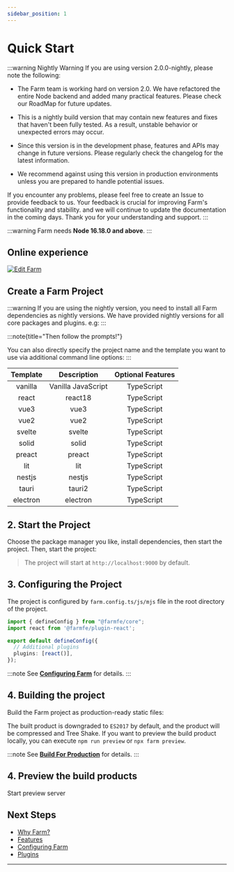 ```yaml
---
sidebar_position: 1
---
```



# Quick Start


:::warning Nightly Warning
If you are using version 2.0.0-nightly, please note the following:

- The Farm team is working hard on version 2.0. We have refactored the entire Node backend and added many practical features. Please check our RoadMap for future updates.

- This is a nightly build version that may contain new features and fixes that haven't been fully tested. As a result, unstable behavior or unexpected errors may occur.

- Since this version is in the development phase, features and APIs may change in future versions. Please regularly check the changelog for the latest information.

- We recommend against using this version in production environments unless you are prepared to handle potential issues.

If you encounter any problems, please feel free to create an Issue to provide feedback to us. Your feedback is crucial for improving Farm's functionality and stability.
and we will continue to update the documentation in the coming days. Thank you for your understanding and support.
:::


:::warning
Farm needs **Node 16.18.0 and above**.
:::

## Online experience

[![Edit Farm](https://codesandbox.io/static/img/play-codesandbox.svg)](https://codesandbox.io/p/github/ErKeLost/react/main)

## Create a Farm Project

<PackageManagerTabs command="pnpm create farm@latest" />

:::warning
If you are using the nightly version, you need to install all Farm dependencies as nightly versions. We have provided nightly versions for all core packages and plugins. e.g:
:::

<PackageManagerTabs command="pnpm add @farmfe/{cli,core}@nightly" />

:::note{title="Then follow the prompts!"}

You can also directly specify the project name and the template you want to use via additional command line options:
:::

<PackageManagerTabs command="pnpm create farm farm-app --template react" />

| Template | Description | Optional Features |
|:-------:|:--------:|:-------:|
| vanilla   | Vanilla JavaScript     | TypeScript   |
| react   | react18     | TypeScript   |
| vue3   | vue3     | TypeScript   |
| vue2   | vue2     | TypeScript   |
| svelte   | svelte     | TypeScript   |
| solid   | solid     | TypeScript   |
| preact  | preact     | TypeScript   |
| lit   | lit     | TypeScript   |
| nestjs   | nestjs     | TypeScript   |
| tauri   | tauri2     | TypeScript   |
| electron   | electron     | TypeScript   |



## 2. Start the Project

Choose the package manager you like, install dependencies, then start the project.
Then, start the project:

<PackageManagerTabs command="cd farm-app && pnpm install && pnpm dev" />

> The project will start at `http://localhost:9000` by default.

## 3. Configuring the Project

The project is configured by `farm.config.ts/js/mjs` file in the root directory of the project.

```ts title="farm.config.ts" 
import { defineConfig } from "@farmfe/core";
import react from '@farmfe/plugin-react';

export default defineConfig({
  // Additional plugins
  plugins: [react()],
});
```

:::note
See **[Configuring Farm](/docs/config/configuring-farm)** for details.
:::

## 4. Building the project

Build the Farm project as production-ready static files:

<PackageManagerTabs command="npm run build" />

The built product is downgraded to `ES2017` by default, and the product will be compressed and Tree Shake. If you want to preview the build product locally, you can execute `npm run preview` or `npx farm preview`.

:::note
See **[Build For Production](/docs/tutorials/build)** for details.
:::

## 4. Preview the build products 

Start preview server

<PackageManagerTabs command="npm run preview" />

## Next Steps

- [Why Farm?](/docs/why-farm)
- [Features](/docs/features/html)
- [Configuring Farm](/docs/config/configuring-farm)
- [Plugins](/docs/plugins/official-plugins/overview)
---
